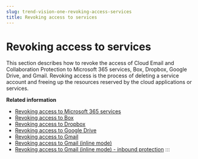 ```yaml
---
slug: trend-vision-one-revoking-access-services
title: Revoking access to services
---
```

# Revoking access to services

This section describes how to revoke the access of Cloud Email and Collaboration Protection to Microsoft 365 services, Box, Dropbox, Google Drive, and Gmail. Revoking access is the process of deleting a service account and freeing up the resources reserved by the cloud applications or services.

**Related information**

- [Revoking access to Microsoft 365 services](revoking-access-office-365-services.mdx)
- [Revoking access to Box](revoking-access-box.mdx)
- [Revoking access to Dropbox](revoking-access-dropbox.mdx)
- [Revoking access to Google Drive](revoking-access-google-drive.mdx)
- [Revoking access to Gmail](revoking-access-gmail.mdx)
- [Revoking access to Gmail (inline mode)](revoking-access-gmail-inline-mode.mdx)
- [Revoking access to Gmail (inline mode) - inbound protection](revoking-gmail-inline-mode.mdx)
:::
